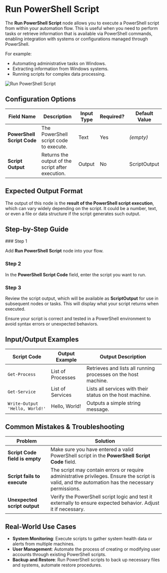 
# Run PowerShell Script

The **Run PowerShell Script** node allows you to execute a PowerShell script from within your automation flow. This is useful when you need to perform tasks or retrieve information that is available via PowerShell commands, enabling integration with systems or configurations managed through PowerShell.

For example:

- Automating administrative tasks on Windows.
- Extracting information from Windows systems.
- Running scripts for complex data processing.

![Run PowerShell Script](./run-powershell-script.png)

## Configuration Options

| Field Name                 | Description                                       | Input Type | Required? | Default Value |
| -------------------------- | ------------------------------------------------- | ---------- | --------- | ------------- |
| **PowerShell Script Code** | The PowerShell script code to execute.            | Text       | Yes       | _(empty)_     |
| **Script Output**          | Returns the output of the script after execution. | Output     | No        | ScriptOutput  |

## Expected Output Format

The output of this node is the **result of the PowerShell script execution**, which can vary widely depending on the script. It could be a number, text, or even a file or data structure if the script generates such output.

## Step-by-Step Guide

<Steps>
### Step 1

Add **Run PowerShell Script** node into your flow.

### Step 2

In the **PowerShell Script Code** field, enter the script you want to run.

### Step 3

Review the script output, which will be available as **ScriptOutput** for use in subsequent nodes or tasks. This will display what your script returns when executed.

</Steps>

<Callout type="info" title="Tip">
  Ensure your script is correct and tested in a PowerShell environment to avoid
  syntax errors or unexpected behaviors.
</Callout>

## Input/Output Examples

| Script Code                    | Output Example    | Output Description                                             |
| ------------------------------ | ----------------- | -------------------------------------------------------------- |
| `Get-Process`                  | List of Processes | Retrieves and lists all running processes on the host machine. |
| `Get-Service`                  | List of Services  | Lists all services with their status on the host machine.      |
| `Write-Output 'Hello, World!'` | Hello, World!     | Outputs a simple string message.                               |

## Common Mistakes & Troubleshooting

| Problem                        | Solution                                                                                                                                          |
| ------------------------------ | ------------------------------------------------------------------------------------------------------------------------------------------------- |
| **Script Code field is empty** | Make sure you have entered a valid PowerShell script in the **PowerShell Script Code** field.                                                     |
| **Script fails to execute**    | The script may contain errors or require administrative privileges. Ensure the script is valid, and the automation has the necessary permissions. |
| **Unexpected script output**   | Verify the PowerShell script logic and test it externally to ensure expected behavior. Adjust it if necessary.                                    |

## Real-World Use Cases

- **System Monitoring**: Execute scripts to gather system health data or alerts from multiple machines.
- **User Management**: Automate the process of creating or modifying user accounts through existing PowerShell scripts.
- **Backup and Restore**: Run PowerShell scripts to back up necessary files and systems, automate restore procedures.

